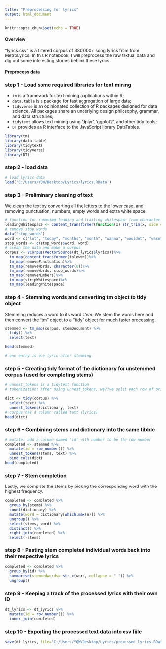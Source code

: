 ---
title: "Preprocessing for lyrics"
output: html_document
---

```{r setup, include=FALSE}
knitr::opts_chunk$set(echo = TRUE)
```

#### Overview

"lyrics.csv" is a filtered corpus of 380,000+ song lyrics from from MetroLyrics. 
In this R notebook, I will preprocess the raw textual data and dig out some interesting stories behind these lyrics.

#### Preprocess data
### step 1 - Load some required libraries for text mining 
+ `tm` is a framework for text mining applications within R;
+ `data.table` is a package for fast aggregation of large data;
+ `tidyverse` is an opinionated collection of R packages designed for data science. All packages share an underlying design philosophy, grammar, and data structures;
+ `tidytext` allows text mining using 'dplyr', 'ggplot2', and other tidy tools;
+ `DT` provides an R interface to the JavaScript library DataTables.

```{r load libraries, warning=FALSE, message=FALSE}
library(tm)
library(data.table)
library(tidytext)
library(tidyverse)
library(DT)
```

### step 2 - load data
```{r}
# load lyrics data
load('C:/Users/YQW/Desktop/Lyrics/lyrics.RData') 
```

### step 3 - Preliminary cleaning of text
We clean the text by converting all the letters to the lower case, and removing punctuation, numbers, empty words and extra white space.
```{r}
# function for removimg leading and trailing whitespace from character strings 
leadingWhitespace <- content_transformer(function(x) str_trim(x, side = "both"))
# remove stop words
data("stop_words")
word <- c("lot", "today", "months", "month", "wanna", "wouldnt", "wasnt", "ha", "na", "ooh", "da","gonna", "im", "dont", "aint", "wont", "yeah", "la", "oi", "nigga", "fuck","hey", "year","years", "last", "past","feel","ill",'ive','youll','youre','youve','shes','hes','shell','hell','isnt','arent','wasnt','werent','havent','hasnt','hadnt','wont','wouldnt','dont','doesnt','didnt','cant','couldnt','shouldnt','mightnt','mustnt','wouldve','shouldve','couldve','mightve','mustve')
stop_words <- c(stop_words$word, word)
# clean the data and make a corpus
corpus <- VCorpus(VectorSource(dt_lyrics$lyrics))%>%
  tm_map(content_transformer(tolower))%>%
  tm_map(removePunctuation)%>%
  tm_map(removeWords, character(0))%>%
  tm_map(removeWords, stop_words)%>%
  tm_map(removeNumbers)%>%
  tm_map(stripWhitespace)%>%
  tm_map(leadingWhitespace)
```


### step 4 - Stemming words and converting tm object to tidy object

Stemming reduces a word to its word *stem*. We stem the words here and then convert the "tm" object to a "tidy" object for much faster processing.
```{r}
stemmed <- tm_map(corpus, stemDocument) %>%
  tidy() %>%
  select(text)

head(stemmed)

# one entry is one lyric after stemming 
```

### step 5 - Creating tidy format of the dictionary for unstemmed corpus (used for completing stems)
```{r}
# unnest_tokens is a tidytext function
# tokenization: After using unnest_tokens, we??ve split each row of original unstemmed corpus so that there is one token (word) in each row of the new data frame (the column name would be dictionary, the first argument)

dict <- tidy(corpus) %>%
  select(text) %>%
  unnest_tokens(dictionary, text)
# corpus has a column called text (lyrics)
head(dict)
```

### step 6 - Combining stems and dictionary into the same tibble

```{r}
# mutate: add a column named 'id' with number to be the row number
completed <- stemmed %>%
  mutate(id = row_number()) %>%
  unnest_tokens(stems, text) %>%
  bind_cols(dict) 
head(completed)
```

### step 7 - Stem completion
Lastly, we complete the stems by picking the corresponding word with the highest frequency.

```{r warning=FALSE, message=FALSE}
completed <- completed %>%
  group_by(stems) %>%
  count(dictionary) %>%
  mutate(word = dictionary[which.max(n)]) %>%
  ungroup() %>%
  select(stems, word) %>%
  distinct() %>%
  right_join(completed) %>%
  select(-stems)
```

### step 8 - Pasting stem completed individual words back into their respective lyrics
```{r}
completed <- completed %>%
  group_by(id) %>%
  summarise(stemmedwords= str_c(word, collapse = " ")) %>%
  ungroup()
```

### step 9 - Keeping a track of the processed lyrics with their own ID
```{r warning=FALSE, message=FALSE}
dt_lyrics <- dt_lyrics %>%
  mutate(id = row_number()) %>%
  inner_join(completed)
```

### step 10 - Exporting the processed text data into csv fiile
```{r}
save(dt_lyrics, file="C:/Users/YQW/Desktop/Lyrics/processed_lyrics.RData")
```

